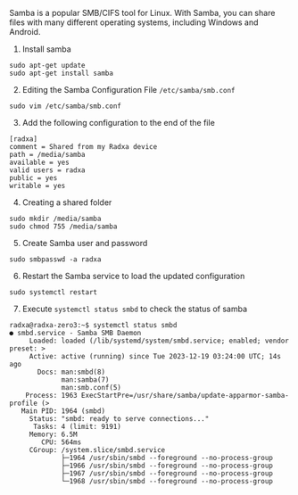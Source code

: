 Samba is a popular SMB/CIFS tool for Linux. With Samba, you can share files with many different operating systems, including Windows and Android.

1. Install samba

```
sudo apt-get update
sudo apt-get install samba
```

2. Editing the Samba Configuration File `/etc/samba/smb.conf`

```
sudo vim /etc/samba/smb.conf
```

3. Add the following configuration to the end of the file

```
[radxa]
comment = Shared from my Radxa device
path = /media/samba
available = yes
valid users = radxa
public = yes
writable = yes
```

4. Creating a shared folder

```
sudo mkdir /media/samba
sudo chmod 755 /media/samba
```

5. Create Samba user and password

```
sudo smbpasswd -a radxa
```

6. Restart the Samba service to load the updated configuration

```
sudo systemctl restart
```

7. Execute `systemctl status smbd` to check the status of samba

```
radxa@radxa-zero3:~$ systemctl status smbd
● smbd.service - Samba SMB Daemon
     Loaded: loaded (/lib/systemd/system/smbd.service; enabled; vendor preset: >
     Active: active (running) since Tue 2023-12-19 03:24:00 UTC; 14s ago
       Docs: man:smbd(8)
             man:samba(7)
             man:smb.conf(5)
    Process: 1963 ExecStartPre=/usr/share/samba/update-apparmor-samba-profile (>
   Main PID: 1964 (smbd)
     Status: "smbd: ready to serve connections..."
      Tasks: 4 (limit: 9191)
     Memory: 6.5M
        CPU: 564ms
     CGroup: /system.slice/smbd.service
             ├─1964 /usr/sbin/smbd --foreground --no-process-group
             ├─1966 /usr/sbin/smbd --foreground --no-process-group
             ├─1967 /usr/sbin/smbd --foreground --no-process-group
             └─1968 /usr/sbin/smbd --foreground --no-process-group
```
